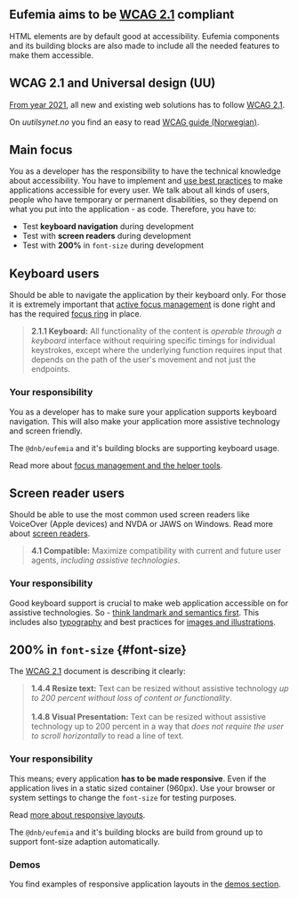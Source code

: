 
## Eufemia aims to be [WCAG 2.1](https://www.w3.org/TR/WCAG21/) compliant

HTML elements are by default good at accessibility. Eufemia components and its building blocks are also made to include all the needed features to make them accessible.

## WCAG 2.1 and Universal design (UU)

[From year 2021](https://www.uutilsynet.no/webdirektivet-wad/wcag-21-standarden/140), all new and existing web solutions has to follow [WCAG 2.1](https://www.w3.org/TR/WCAG21/).

On _uutilsynet.no_ you find an easy to read [WCAG guide (Norwegian)](https://www.uutilsynet.no/wcag-standarden/wcag-20-standarden/86).

## Main focus

You as a developer has the responsibility to have the technical knowledge about accessibility. You have to implement and [use best practices](!/uilib/usage/accessibility) to make applications accessible for every user. We talk about all kinds of users, people who have temporary or permanent disabilities, so they depend on what you put into the application - as code. Therefore, you have to:

- Test **keyboard navigation** during development <Icon icon={CheckIcon} aria-hidden />
- Test with **screen readers** during development <Icon icon={CheckIcon} aria-hidden />
- Test with **200%** in `font-size` during development <Icon icon={CheckIcon} aria-hidden />

## Keyboard users

Should be able to navigate the application by their keyboard only. For those it is extremely important that [active focus management](/uilib/usage/accessibility/focus) is done right and has the required [focus ring](https://www.w3.org/TR/2008/REC-WCAG20-20081211/#navigation-mechanisms-focus-visible) in place.

> **2.1.1 Keyboard:** All functionality of the content is _operable through a keyboard_ interface without requiring specific timings for individual keystrokes, except where the underlying function requires input that depends on the path of the user's movement and not just the endpoints.

### Your responsibility

You as a developer has to make sure your application supports keyboard navigation. This will also make your application more assistive technology and screen friendly.

The `@dnb/eufemia` and it's building blocks are supporting keyboard usage.

Read more about [focus management and the helper tools](!/uilib/usage/accessibility/focus).

## Screen reader users

Should be able to use the most common used screen readers like VoiceOver (Apple devices) and NVDA or JAWS on Windows. Read more about [screen readers](!/uilib/usage/accessibility/screenreader).

> **4.1 Compatible:** Maximize compatibility with current and future user agents, _including assistive technologies_.

### Your responsibility

Good keyboard support is crucial to make web application accessible on for assistive technologies. So - [think landmark and semantics first](!/uilib/usage/accessibility#landmark--and-semantics-example). This includes also [typography](!/uilib/usage/best-practices/for-typography#think-semantics-first) and best practices for [images and illustrations](!/uilib/usage/accessibility/screenreader).

## **200%** in `font-size` \{#font-size\}

The [WCAG 2.1](https://www.w3.org/TR/WCAG21/) document is describing it clearly:

> **1.4.4 Resize text:** Text can be resized without assistive technology _up to 200 percent without loss of content or functionality_.<br /><br /> **1.4.8 Visual Presentation:** Text can be resized without assistive technology up to 200 percent in a way that _does not require the user to scroll horizontally_ to read a line of text.

### Your responsibility

This means; every application **has to be made responsive**. Even if the application lives in a static sized container (960px). Use your browser or system settings to change the `font-size` for testing purposes.

Read [more about responsive layouts](!/uilib/usage/layout#units).

The `@dnb/eufemia` and it's building blocks are build from ground up to support font-size adaption automatically.

### Demos

You find examples of responsive application layouts in the [demos section](!/uilib/getting-started/demos).
